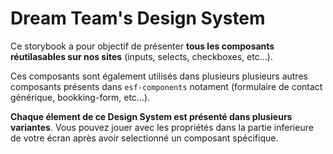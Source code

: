 
<Meta title="DesignSystem/Introduction" />

# Dream Team's Design System

Ce storybook a pour objectif de présenter **tous les composants réutilasables sur nos sites** (inputs, selects, checkboxes, etc...).

Ces composants sont également utilisés dans plusieurs plusieurs autres composants présents dans `esf-components` notament (formulaire de contact générique, bookking-form, etc...).

**Chaque élement de ce Design System est présenté dans plusieurs variantes**. Vous pouvez jouer avec les propriétés dans la partie inferieure de votre écran après avoir selectionné un composant spécifique.
